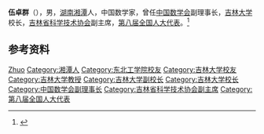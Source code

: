 '''伍卓群'''（{{bd|1930年|}}），男，[[湖南|湖南]][[湘潭|湘潭]]人，中国数学家，曾任[[中国数学会|中国数学会]]副理事长，[[吉林大学|吉林大学]]校长，[[吉林省科学技术协会|吉林省科学技术协会]]副主席，[[第八届全国人大代表|第八届全国人大代表]]。<ref>{{Cite book|title=中华人民共和国职官志|author=何虎生, 李耀东, 向常福主编|publisher=中国社会出版社|year=2003|isbn=9787800883934|location=北京|pages=}}</ref>

== 参考资料 ==
{{reflist}}

{{中国人物小作品}}
{{吉林大学}}
{{Navboxes 
| title  = 伍卓群在[[中国数学会|中国数学会]]的职务
| list1  =
{{中国数学会第四届理事会}}
{{中国数学会第五届理事会}}
}}

{{Authority control}}
{{DEFAULTSORT:Wu伍}}
[[Category:伍姓|Zhuo]]
[[Category:湘潭人|Category:湘潭人]]
[[Category:东北工学院校友|Category:东北工学院校友]]
[[Category:吉林大学校友|Category:吉林大学校友]]
[[Category:吉林大学教授|Category:吉林大学教授]]
[[Category:吉林大学副校长|Category:吉林大学副校长]]
[[Category:吉林大学校长|Category:吉林大学校长]]
[[Category:中国数学会副理事长|Category:中国数学会副理事长]]
[[Category:吉林省科学技术协会副主席|Category:吉林省科学技术协会副主席]]
[[Category:第八届全国人大代表|Category:第八届全国人大代表]]